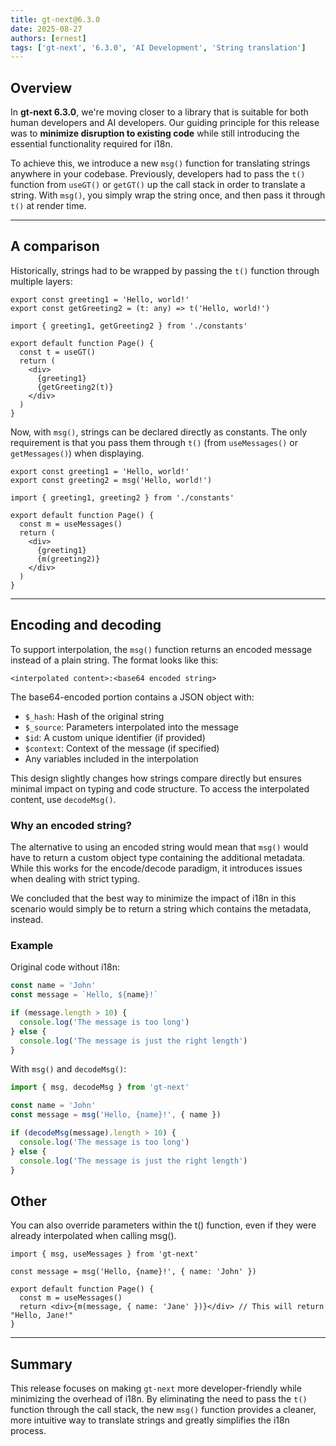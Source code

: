 ```yaml
---
title: gt-next@6.3.0
date: 2025-08-27
authors: [ernest]
tags: ['gt-next', '6.3.0', 'AI Development', 'String translation']
---
```


## Overview

In **gt-next 6.3.0**, we're moving closer to a library that is suitable for both human developers and AI developers. Our guiding principle for this release was to **minimize disruption to existing code** while still introducing the essential functionality required for i18n.

To achieve this, we introduce a new `msg()` function for translating strings anywhere in your codebase. Previously, developers had to pass the `t()` function from `useGT()` or `getGT()` up the call stack in order to translate a string. With `msg()`, you simply wrap the string once, and then pass it through `t()` at render time.

---

## A comparison

Historically, strings had to be wrapped by passing the `t()` function through multiple layers:

```tsx title="constants.tsx"
export const greeting1 = 'Hello, world!'
export const getGreeting2 = (t: any) => t('Hello, world!')
```

```tsx title="Page.tsx"
import { greeting1, getGreeting2 } from './constants'

export default function Page() {
  const t = useGT()
  return (
    <div>
      {greeting1}
      {getGreeting2(t)}
    </div>
  )
}
```

Now, with `msg()`, strings can be declared directly as constants. The only requirement is that you pass them through `t()` (from `useMessages()` or `getMessages()`) when displaying.

```tsx title="constants.tsx"
export const greeting1 = 'Hello, world!'
export const greeting2 = msg('Hello, world!')
```

```tsx title="Page.tsx"
import { greeting1, greeting2 } from './constants'

export default function Page() {
  const m = useMessages()
  return (
    <div>
      {greeting1}
      {m(greeting2)}
    </div>
  )
}
```

---

## Encoding and decoding

To support interpolation, the `msg()` function returns an encoded message instead of a plain string. The format looks like this:

```text
<interpolated content>:<base64 encoded string>
```

The base64-encoded portion contains a JSON object with:

- `$_hash`: Hash of the original string
- `$_source`: Parameters interpolated into the message
- `$id`: A custom unique identifier (if provided)
- `$context`: Context of the message (if specified)
- Any variables included in the interpolation

This design slightly changes how strings compare directly but ensures minimal impact on typing and code structure. To access the interpolated content, use `decodeMsg()`.

### Why an encoded string?

The alternative to using an encoded string would mean that `msg()` would have to return a custom object type containing the additional metadata. While this works for the encode/decode paradigm, it introduces issues when dealing with strict typing.

We concluded that the best way to minimize the impact of i18n in this scenario would simply be to return a string which contains the metadata, instead.

### Example

Original code without i18n:

```ts title="original.ts"
const name = 'John'
const message = `Hello, ${name}!`

if (message.length > 10) {
  console.log('The message is too long')
} else {
  console.log('The message is just the right length')
}
```

With `msg()` and `decodeMsg()`:

```ts title="internationalized.ts"
import { msg, decodeMsg } from 'gt-next'

const name = 'John'
const message = msg('Hello, {name}!', { name })

if (decodeMsg(message).length > 10) {
  console.log('The message is too long')
} else {
  console.log('The message is just the right length')
}
```

## Other

You can also override parameters within the t() function, even if they were already interpolated when calling msg().

```tsx title="Page.tsx"
import { msg, useMessages } from 'gt-next'

const message = msg('Hello, {name}!', { name: 'John' })

export default function Page() {
  const m = useMessages()
  return <div>{m(message, { name: 'Jane' })}</div> // This will return "Hello, Jane!"
}
```

---

## Summary

This release focuses on making `gt-next` more developer-friendly while minimizing the overhead of i18n. By eliminating the need to pass the `t()` function through the call stack, the new `msg()` function provides a cleaner, more intuitive way to translate strings and greatly simplifies the i18n process.

